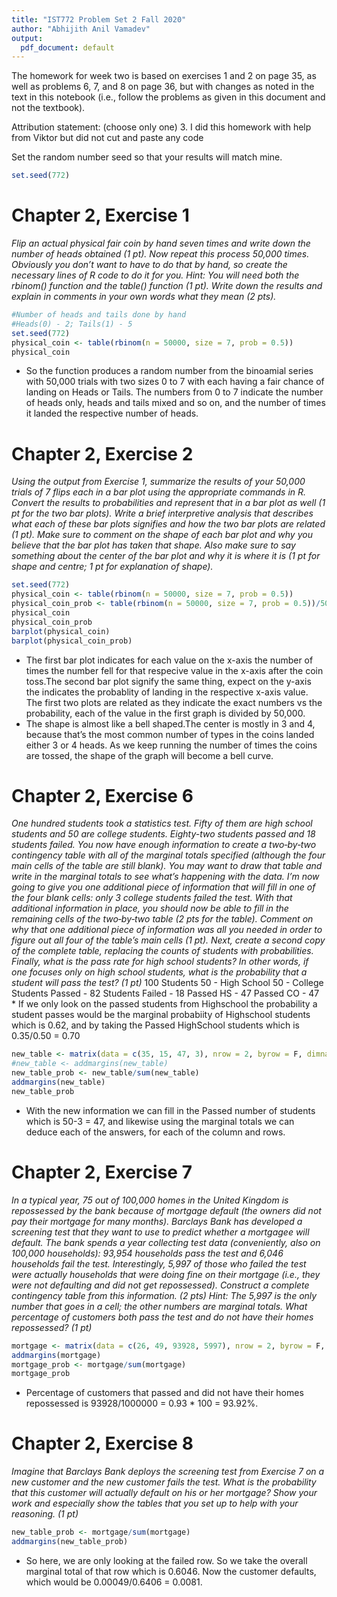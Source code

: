 ---
title: "IST772 Problem Set 2 Fall 2020"
author: "Abhijith Anil Vamadev"
output:
  pdf_document: default
---

The homework for week two is based on exercises 1 and 2 on page 35, as well as problems 6, 7, and 8 on page 36, but with changes as noted in the text in this notebook (i.e., follow the problems as given in this document and not the textbook).

Attribution statement: (choose only one)
3. I did this homework with help from Viktor but did not cut and paste any code

Set the random number seed so that your results will match mine.

```{r}
set.seed(772)
```

# Chapter 2, Exercise 1 

_Flip an actual physical fair coin by hand seven times and write down the number of heads obtained (1 pt). Now repeat this process 50,000 times. Obviously you don’t want to have to do that by hand, so create the necessary lines of R code to do it for you. Hint: You will need both the rbinom() function and the table() function (1 pt). Write down the results and explain in comments in your own words what they mean (2 pts)._

```{r}
#Number of heads and tails done by hand 
#Heads(0) - 2; Tails(1) - 5 
set.seed(772)
physical_coin <- table(rbinom(n = 50000, size = 7, prob = 0.5))
physical_coin
```
* So the function produces a random number from the binoamial series with 50,000 trials with two sizes 0 to 7 with each having a fair chance of landing on Heads or Tails. The numbers from 0 to 7 indicate the number of heads only, heads and tails mixed and so on, and the number of times it landed the respective number of heads.

# Chapter 2, Exercise 2

_Using the output from Exercise 1, summarize the results of your 50,000 trials of 7 flips each in a bar plot using the appropriate commands in R. Convert the results to probabilities and represent that in a bar plot as well (1 pt for the two bar plots). Write a brief interpretive analysis that describes what each of these bar plots signifies and how the two bar plots are related (1 pt). Make sure to comment on the shape of each bar plot and why you believe that the bar plot has taken that shape. Also make sure to say something about the center of the bar plot and why it is where it is (1 pt for shape and centre; 1 pt for explanation of shape)._
```{r}
set.seed(772)
physical_coin <- table(rbinom(n = 50000, size = 7, prob = 0.5))
physical_coin_prob <- table(rbinom(n = 50000, size = 7, prob = 0.5))/50000
physical_coin
physical_coin_prob
barplot(physical_coin)
barplot(physical_coin_prob)

```
* The first bar plot indicates for each value on the x-axis the number of times the number fell for that respecive value in the x-axis after the coin toss.The second bar plot signify the same thing, expect on the y-axis the indicates the probablity of landing in the respective x-axis value. The first two plots are related as they indicate the exact numbers vs the probability, each of the value in the first graph is divided by 50,000.
* The shape is almost like a bell shaped.The center is mostly in 3 and 4, because that's the most common number of types in the coins landed either 3 or 4 heads. As we keep running the number of times the coins are tossed, the shape of the graph will become a bell curve.


# Chapter 2, Exercise 6 

_One hundred students took a statistics test. Fifty of them are high school students and 50 are college students. Eighty-two students passed and 18 students failed. You now have enough information to create a two‐by‐two contingency table with all of the marginal totals specified (although the four main cells of the table are still blank). You may want to draw that table and write in the marginal totals to see what's happening with the data. I’m now going to give you one additional piece of information that will fill in one of the four blank cells: only 3 college students failed the test. With that additional information in place, you should now be able to fill in the remaining cells of the two‐by‐two table (2 pts for the table). Comment on why that one additional piece of information was all you needed in order to figure out all four of the table’s main cells (1 pt). Next, create a second copy of the complete table, replacing the counts of students with probabilities. Finally, what is the pass rate for high school students? In other words, if one focuses only on high school students, what is the probability that a student will pass the test? (1 pt)_ 
100 Students 
50 - High School
50 - College Students
Passed - 82 Students
Failed - 18
Passed HS - 47
Passed CO - 47
* If we only look on the passed students from Highschool the probability a student passes would be the marginal probabiity of Highschool students which is 0.62, and by taking the Passed HighSchool students which is 0.35/0.50 = 0.70
```{r}
new_table <- matrix(data = c(35, 15, 47, 3), nrow = 2, byrow = F, dimnames = list(c("Passed", "Failed"), c("HighSchool","College Students")))
#new_table <- addmargins(new_table)
new_table_prob <- new_table/sum(new_table)
addmargins(new_table)
new_table_prob

```
* With the new information we can fill in the Passed number of students which is 50-3 = 47, and likewise using the marginal totals we can deduce each of the answers, for each of the column and rows.


# Chapter 2, Exercise 7 

_In a typical year, 75 out of 100,000 homes in the United Kingdom is repossessed by the bank because of mortgage default (the owners did not pay their mortgage for many months). Barclays Bank has developed a screening test that they want to use to predict whether a mortgagee will default. The bank spends a year collecting test data (conveniently, also on 100,000 households): 93,954 households pass the test and 6,046 households fail the test. Interestingly, 5,997 of those who failed the test were actually households that were doing fine on their mortgage (i.e., they were not defaulting and did not get repossessed). Construct a complete contingency table from this information. (2 pts) Hint: The 5,997 is the only number that goes in a cell; the other numbers are marginal totals. What percentage of customers both pass the test and do not have their homes repossessed? (1 pt)_
```{r}
mortgage <- matrix(data = c(26, 49, 93928, 5997), nrow = 2, byrow = F, dimnames = list(c("Passed", "Failed"), c("Default","Non-defaulted")))
addmargins(mortgage)
mortgage_prob <- mortgage/sum(mortgage)
mortgage_prob

```
* Percentage of customers that passed and did not have their homes repossessed is 93928/1000000 = 0.93 * 100 = 93.92%.

# Chapter 2, Exercise 8

_Imagine that Barclays Bank deploys the screening test from Exercise 7 on a new customer and the new customer fails the test. What is the probability that this customer will actually default on his or her mortgage? Show your work and especially show the tables that you set up to help with your reasoning. (1 pt)_

```{r}
new_table_prob <- mortgage/sum(mortgage)
addmargins(new_table_prob)

```
* So here, we are only looking at the failed row. So we take the overall marginal total of that row which is 0.6046. Now the customer defaults, which would be 0.00049/0.6406 = 0.0081. 
